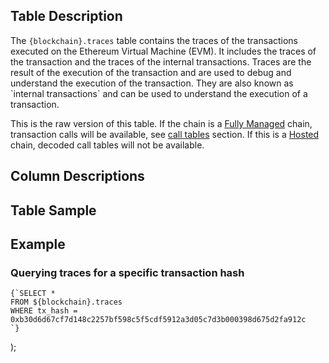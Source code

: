   <div>
    <h2>Table Description</h2>
    <p>
      The <code>{blockchain}.traces</code> table contains the traces of the transactions executed on the Ethereum Virtual Machine (EVM). It includes the traces of the transaction and the traces of the internal transactions. Traces are the result of the execution of the transaction and are used to debug and understand the execution of the transaction. They are also known as `internal transactions` and can be used to understand the execution of a transaction.
    </p>
    <p>
      This is the raw version of this table. If the chain is a <a href={`catalyst/fully-managed`}>Fully Managed</a> chain, transaction calls will be available, see <a href={`/data-catalog/evm/${blockchain}/decoded/call-tables`}>call tables</a> section. If this is a <a href={`/catalyst/hosted/overview`}>Hosted</a> chain, decoded call tables will not be available.
    </p>
    <h2>Column Descriptions</h2>
    <ColumnDescriptions tableSchema={blockchain} tableName="traces" />
    <h2>Table Sample</h2>
    <TableSample tableSchema={blockchain} tableName="traces" />
    <h2>Example</h2>
    <h3>Querying traces for a specific transaction hash</h3>
    <pre><code>{`SELECT *
FROM ${blockchain}.traces
WHERE tx_hash = 0xb30d6d67cf7d148c2257bf598c5f5cdf5912a3d05c7d3b000398d675d2fa912c
`}</code></pre>
  </div>
);
